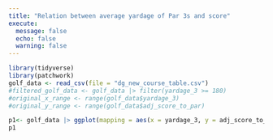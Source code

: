 ```yaml
---
title: "Relation between average yardage of Par 3s and score"
execute:
  message: false
  echo: false
  warning: false
---
```


```r
library(tidyverse)
library(patchwork)
golf_data <- read_csv(file = "dg_new_course_table.csv")
#filtered_golf_data <- golf_data |> filter(yardage_3 >= 180)
#original_x_range <- range(golf_data$yardage_3)
#original_y_range <- range(golf_data$adj_score_to_par)


```

```r
p1<- golf_data |> ggplot(mapping = aes(x = yardage_3, y = adj_score_to_par)) + geom_point() + labs(subtitle = "We see that Par 3s with yardage between 180 and 190 are the easiest on average.", x = "Par 3 Average Yardage", y = "Score") + geom_smooth(method = "loess", se = FALSE) + theme(plot.title = element_text(face = "bold")) 
p1

```


